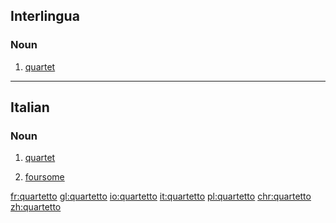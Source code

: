 ==Interlingua==

===Noun===
{{ia-noun}}

# [[quartet]]

----

==Italian==

===Noun===
{{it-noun|m}}

# {{context|music|lang=it}} [[quartet]]
# [[foursome]]

[[fr:quartetto]]
[[gl:quartetto]]
[[io:quartetto]]
[[it:quartetto]]
[[pl:quartetto]]
[[chr:quartetto]]
[[zh:quartetto]]